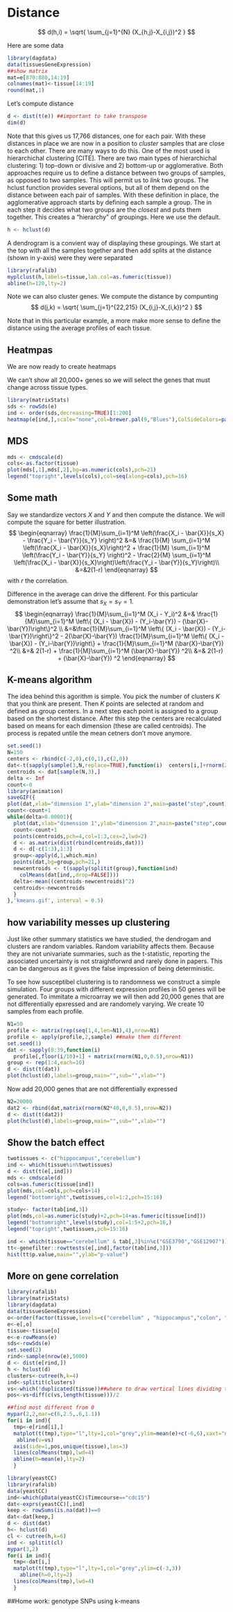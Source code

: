 # Distance


$$
d(h,i) = \sqrt{ \sum_{j=1}^{N} (X_{h,j}-X_{i,j})^2 }
$$

Here are some data
```r
library(dagdata)
data(tissuesGeneExpression)
##show matrix
mat=e[870:880,14:19]
colnames(mat)<-tissue[14:19]
round(mat,1)
```


Let's compute distance
```r
d <- dist(t(e)) ##important to take transpose
dim(d)
```
Note that this gives us 17,766 distances, one for each pair. With these distances in place we are now in a position to _cluster_ samples that are close to each other. There are many ways to do this. One of the most used is hierarchichal clustering [CITE]. There are two main types of hierarchichal clustering: 1) top-down or divisive and 2) bottom-up or agglomerative. Both approaches require us to define a distance between two groups of samples, as opposed to two samples. This will permit us to _link_ two groups. The hclust function provides several options, but all of them depend on the distance between each pair of samples. With these definition in place, the agglomerative approach starts by defining each sample a group. The in each step it decides what two groups are the _closest_ and puts them together. This creates a "hierarchy" of groupings. Here we use the default.

```r
h <- hclust(d)
```

A dendrogram is a convient way of displaying these groupings. We start at the top with all the samples together and then add splits at the distance (shown in y-axis) were they were separated

```r
library(rafalib)
myplclust(h,labels=tissue,lab.col=as.fumeric(tissue))
abline(h=120,lty=2)
```
Note we can also cluster genes. We compute the distance by compunting 
$$
d(j,k) = \sqrt{ \sum_{j=1}^{22,215} (X_{i,j}-X_{i,k})^2 }
$$


Note that in this particular example, a more make more sense to define the distance using the average profiles of each tissue. 

## Heatmpas
We are now ready to create heatmaps

We can't show all 20,000+ genes so we will select the genes that must change across tissue types.


```r
library(matrixStats)
sds <- rowSds(e)
ind <- order(sds,decreasing=TRUE)[1:200]
heatmap(e[ind,],scale="none",col=brewer.pal(9,"Blues"),ColSideColors=palette()[as.fumeric(tissue)],labCol=tissue,margin=c(4,0))
```


## MDS
```r
mds <- cmdscale(d)
cols<-as.factor(tissue)
plot(mds[,1],mds[,2],bg=as.numeric(cols),pch=21)
legend("topright",levels(cols),col=seq(along=cols),pch=16)
```


## Some math

Say we standardize vectors $X$ and $Y$ and then compute the distance. We will compute the square for better illustration. 
$$
\begin{eqnarray}
\frac{1}{M}\sum_{i=1}^M \left(\frac{X_i - \bar{X}}{s_X} -  \frac{Y_i - \bar{Y}}{s_Y} \right)^2 &=&
\frac{1}{M} \sum_{i=1}^M \left(\frac{X_i - \bar{X}}{s_X}\right)^2 +  \frac{1}{M} \sum_{i=1}^M \left(\frac{Y_i - \bar{Y}}{s_Y} \right)^2 - \frac{2}{M} \sum_{i=1}^M \left(\frac{X_i - \bar{X}}{s_X}\right)\left(\frac{Y_i - \bar{Y}}{s_Y}\right)\\
&=&2(1-r)
\end{eqnarray}
$$
with $r$ the correlation.

Difference in the average can drive the different. For this particular demonstration let's assume that $s_X=s_Y=1$. 
$$
\begin{eqnarray}
\frac{1}{M}\sum_{i=1}^M (X_i - Y_i)^2 &=& \frac{1}{M}\sum_{i=1}^M \left\{ (X_i - \bar{X}) - (Y_i-\bar{Y}) - (\bar{X}-\bar{Y})\right\}^2 \\
&=&\frac{1}{M}\sum_{i=1}^M \left\{ (X_i - \bar{X}) - (Y_i-\bar{Y})\right\}^2 - 2(\bar{X}-\bar{Y}) \frac{1}{M}\sum_{i=1}^M \left\{ (X_i - \bar{X}) - (Y_i-\bar{Y})\right\} + \frac{1}{M}\sum_{i=1}^M (\bar{X}-\bar{Y}) ^2\\
&=& 2(1-r) + \frac{1}{M}\sum_{i=1}^M (\bar{X}-\bar{Y}) ^2\\
&=& 2(1-r) + (\bar{X}-\bar{Y}) ^2
\end{eqnarray}
$$

## K-means algorithm
The idea behind this agorithm is simple. You pick the number of clusters $K$ that you think are present. Then $K$ points are selected at random and defined as group centers. In a next step each point is assigned to a group based on the shortest distance. After this step the centers are recalculated based on means for each dimension (these are called centroids). The process is repated untile the mean cetners don't move anymore. 

```r
set.seed(1)
N=150
centers <- rbind(c(-2,0),c(0,1),c(2,0))  
dat<-t(sapply(sample(3,N,replace=TRUE),function(i)  centers[i,]+rnorm(2,0,0.3)))
centroids <- dat[sample(N,3),]
delta <- Inf
count<-0
library(animation)
saveGIF({
plot(dat,xlab="dimension 1",ylab="dimension 2",main=paste("step",count))
count<-count+1
while(delta>0.00001){
  plot(dat,xlab="dimension 1",ylab="dimension 2",main=paste("step",count))
  count<-count+1
  points(centroids,pch=4,col=1:3,cex=2,lwd=2)
  d <- as.matrix(dist(rbind(centroids,dat)))
  d <- d[-c(1:3),1:3]
  group<-apply(d,1,which.min)  
  points(dat,bg=group,pch=21,)
  newcentroids <- t(sapply(splitit(group),function(ind) 
    colMeans(dat[ind,,drop=FALSE])))
  delta<-mean((centroids-newcentroids)^2)
  centroids<-newcentroids
  }
},'kmeans.gif', interval = 0.5)

```










## how variability messes up clustering

Just like other summary statistics we have studied, the dendrogam and clusters are random variables. Random variability affects them. Because they are not univariate summaries, such as the t-statistic, reporting the associated uncertainty is not straightforwrd and rarely done in papers. This can be dangerous as it gives the false impression of being deterministic. 

To see how susceptibel clustering is to randomness we construct a simple simulation. Four groups with different expression profiles in 50 genes will be generated. To immitate a microarray we will then add 20,000 genes that are not differentially epxressed and are randomely varying. We create 10 samples from each profile.

```r
N1=50
profile <- matrix(rep(seq(1,4,len=N1),4),nrow=N1)
profile <- apply(profile,2,sample) ##make them different
set.seed(1)
dat <- sapply(0:39,function(i)
  profile[,floor(i/10)+1] + matrix(rnorm(N1,0,0.5),nrow=N1))
group <- rep(1:4,each=10)
d <- dist(t(dat))
plot(hclust(d),labels=group,main="",sub="",xlab="")
```

Now add 20,000 genes that are not differentially expressed


```r
N2=20000
dat2 <- rbind(dat,matrix(rnorm(N2*40,0,0.5),nrow=N2))
d <- dist(t(dat2))
plot(hclust(d),labels=group,main="",sub="",xlab="")
```



## Show the batch effect 

```r
twotissues <- c("hippocampus","cerebellum")
ind <- which(tissue%in%twotissues)
d <- dist(t(e[,ind]))
mds <- cmdscale(d)
cols=as.fumeric(tissue[ind])
plot(mds,col=cols,pch=cols+14)
legend("bottomright",twotissues,col=1:2,pch=15:16)
```

```r
study<- factor(tab[ind,3])
plot(mds,col=as.numeric(study)+2,pch=14+as.fumeric(tissue[ind]))
legend("bottomright",levels(study),col=1:5+2,pch=16,)
legend("topright",twotissues,pch=15:16)
```

```r
ind <- which(tissue=="cerebellum" & tab[,3]%in%c("GSE3790","GSE12907"))
tt<-genefilter::rowttests(e[,ind],factor(tab[ind,3]))
hist(tt$p.value,main="",ylab="p-value")
```


## More on gene correlation

```r
library(rafalib)
library(matrixStats)
library(dagdata)
data(tissuesGeneExpression)
o<-order(factor(tissue,levels=c("cerebellum" , "hippocampus","colon", "endometrium","placenta","kidney","liver")))
e<-e[,o]
tissue<-tissue[o]
e<-e-rowMeans(e)
sds<-rowSds(e)
set.seed(2)
rind<-sample(nrow(e),5000)
d <- dist(e[rind,])
h <- hclust(d)
clusters<-cutree(h,k=4)
ind<-splitit(clusters)
vs<-which(!duplicated(tissue))##where to draw vertical lines dividing tissues
pos<-vs+diff(c(vs,length(tissue)))/2

##find most different from 0
mypar(2,2,mar=c(6,2.5,.6,1.1))
for(i in ind){
  tmp<-e[rind[i],]
  matplot(t(tmp),type="l",lty=1,col="grey",ylim=mean(e)+c(-6,6),xaxt="n") 
   abline(v=vs)
  axis(side=1,pos,unique(tissue),las=3)
  lines(colMeans(tmp),lwd=4)
  abline(h=mean(e),lty=2)
  }
```





```r
library(yeastCC)
library(rafalib)
data(yeastCC)
ind<-which(pData(yeastCC)$Timecourse=="cdc15")
dat<-exprs(yeastCC)[,ind]
keep <- rowSums(is.na(dat))==0
dat<-dat[keep,]
d <- dist(dat)
h<- hclust(d)
cl <- cutree(h,k=6)
ind <- splitit(cl)
mypar(3,2)
for(i in ind){
  tmp<-dat[i,]
  matplot(t(tmp),type="l",lty=1,col="grey",ylim=c(-3,3))
    abline(h=0,lty=2)
  lines(colMeans(tmp),lwd=4)
  }
```


##Home work: genotype SNPs using k-means





